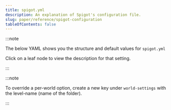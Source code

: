 ```yaml
---
title: spigot.yml
description: An explanation of Spigot's configuration file.
slug: paper/reference/spigot-configuration
tableOfContents: false
---
```



:::note

The below YAML shows you the structure and default values for `spigot.yml`

Click on a leaf node to view the description for that setting.

:::

:::note

To override a per-world option, create a new key under `world-settings` with the level-name (name of the folder).

:::

<ConfigNode data={parse(SpigotYML)} />
